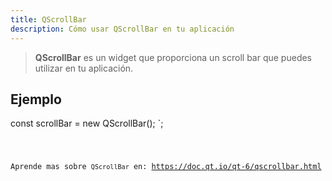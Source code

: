 ```yaml
---
title: QScrollBar
description: Cómo usar QScrollBar en tu aplicación
---
```



> **QScrollBar** es un widget que proporciona un scroll bar que puedes utilizar en tu aplicación.

## Ejemplo


const scrollBar = new QScrollBar();
`;

<Code code={qScrollBarExample} title='example_scrollBar.ts' lang='ts' />

Aprende mas sobre `QScrollBar` en: https://doc.qt.io/qt-6/qscrollbar.html